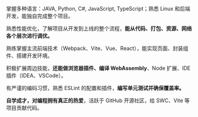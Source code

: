 掌握多种语言：JAVA, Python, C#, JavaScript, TypeScript；熟悉 Linux 和后端开发，能独自完成整个项目。

熟悉性能优化，了解项目从开发到上线的整个流程，**能从代码、打包、资源、网络各个层次进行调优。**

熟练掌握主流前端技术（Webpack、Vite、Vue、React），能实现页面、封装组件、搭建开发环境。

积极扩展周边技能，**还能做浏览器插件、编译 WebAssembly**、Node 扩展、IDE 插件（IDEA、VSCode）。

有严谨的编码习惯，熟悉 ESLint 的配置和插件，**编写单元测试并确保覆盖率。**

**自学成才，对编程拥有真正的热爱**，活跃于 GitHub 开源社区，给 SWC、Vite 等项目贡献代码。
